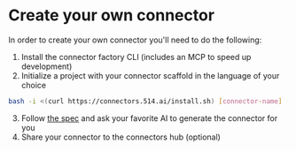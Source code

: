 
# Create your own connector

In order to create your own connector you'll need to do the following:

1. Install the connector factory CLI (includes an MCP to speed up development)
2. Initialize a project with your connector scaffold in the language of your choice

```bash
bash -i <(curl https://connectors.514.ai/install.sh) [connector-name] [version] [author] [language]
```

3. Follow [the spec](/docs/specifications) and ask your favorite AI to generate the connector for you
4. <Link href="/share">Share</Link> your connector to the connectors hub (optional)


